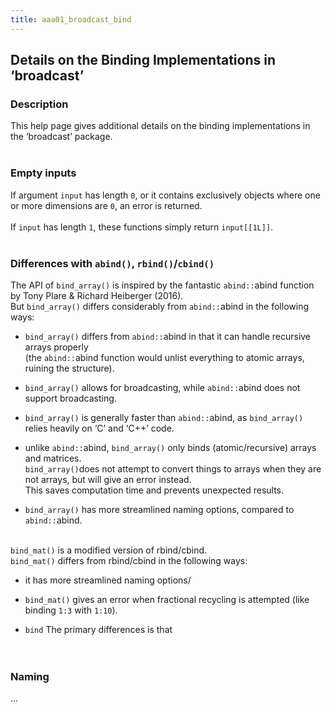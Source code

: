 ```yaml
---
title: aaa01_broadcast_bind
---
```


## Details on the Binding Implementations in 'broadcast' {.unnumbered}


### Description

This help page gives additional details on the binding implementations in the 'broadcast' package. <br />
<br />



### Empty inputs

If argument <code>input</code> has length <code>0</code>,
or it contains exclusively objects where one or more dimensions are <code>0</code>,
an error is returned. <br />
<br />
If <code>input</code> has length <code>1</code>, these functions simply return <code>input[[1L]]</code>. <br />
<br />



### Differences with <code>abind()</code>, <code>rbind()</code>/<code>cbind()</code>

The API of <code>bind_array()</code> is inspired by the fantastic
<code>abind::</code>abind function
by Tony Plare &amp; Richard Heiberger (2016). <br />
But <code>bind_array()</code> differs considerably from <code>abind::</code>abind
in the following ways:


<ul>
<li> <code>bind_array()</code> differs from <code>abind::</code>abind
in that it can handle recursive arrays properly <br />
(the <code>abind::</code>abind function would unlist everything to atomic arrays,
ruining the structure).

</li>
<li> <code>bind_array()</code> allows for broadcasting,
while <code>abind::</code>abind does not support broadcasting.

</li>
<li> <code>bind_array()</code> is generally faster than <code>abind::</code>abind,
as <code>bind_array()</code> relies heavily on 'C' and 'C++' code.

</li>
<li> unlike <code>abind::</code>abind,
<code>bind_array()</code> only binds (atomic/recursive) arrays and matrices. <br />
<code>bind_array()</code>does not attempt to convert things to arrays when they are not arrays,
but will give an error instead. <br />
This saves computation time and prevents unexpected results.

</li>
<li> <code>bind_array()</code> has more streamlined naming options,
compared to <code>abind::</code>abind. <br /> <br />

</li></ul>

<code>bind_mat()</code> is a modified version of rbind/cbind. <br />
<code>bind_mat()</code> differs from rbind/cbind in the following ways:


<ul>
<li> it has more streamlined naming options/

</li>
<li> <code>bind_mat()</code> gives an error when fractional recycling is attempted
(like binding  <code>1:3</code> with <code>1:10</code>).

</li>
<li> <code>bind</code>
The primary differences is that  <br /> <br />
<br />

</li></ul>



### Naming

... <br />
<br />


